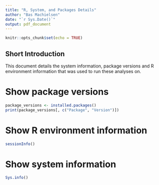 ```yaml
---
title: "R, System, and Packages Details"
author: "Bas Machielsen"
date: "`r Sys.Date()`"
output: pdf_document
---
```


```r
knitr::opts_chunk$set(echo = TRUE)
```

## Short Introduction

This document details the system information, package versions and R environment information that was used to run these analyses on. 

# Show package versions

```r
package_versions <- installed.packages()
print(package_versions[, c("Package", "Version")])
```

# Show R environment information

```r
sessionInfo()
```

# Show system information

```r
Sys.info()
```